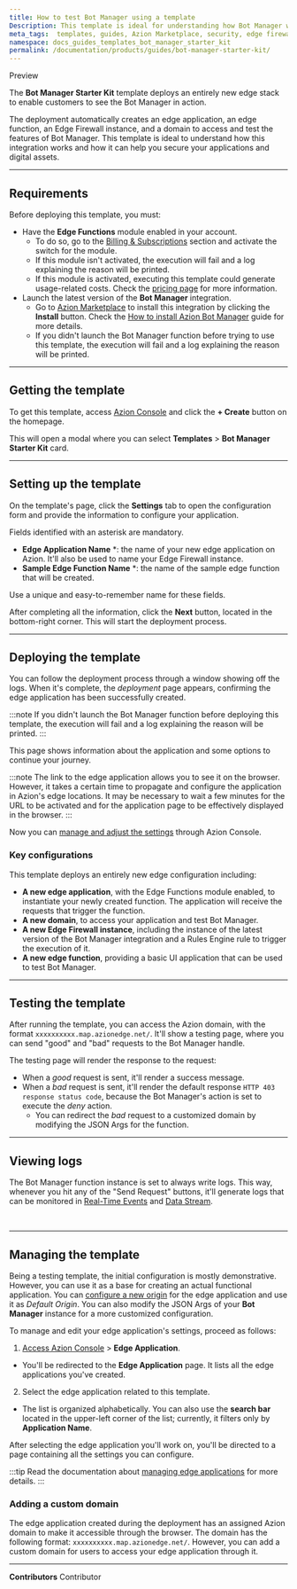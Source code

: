 ```yaml
---
title: How to test Bot Manager using a template
Description: This template is ideal for understanding how Bot Manager works and how it can help you secure your applications.
meta_tags:  templates, guides, Azion Marketplace, security, edge firewall
namespace: docs_guides_templates_bot_manager_starter_kit
permalink: /documentation/products/guides/bot-manager-starter-kit/
---
```



<Badge variant="accent">
Preview
</Tag>

The **Bot Manager Starter Kit** template deploys an entirely new edge stack to enable customers to see the Bot Manager in action.

The deployment automatically creates an edge application, an edge function, an Edge Firewall instance, and a domain to access and test the features of Bot Manager. This template is ideal to understand how this integration works and how it can help you secure your applications and digital assets.

---

## Requirements

Before deploying this template, you must:

- Have the **Edge Functions** module enabled in your account.
    - To do so, go to the [Billing & Subscriptions](https://manager.azion.com/billing-subscriptions/subscriptions?active_tab=subscriptions) section and activate the switch for the module.
    - If this module isn't activated, the execution will fail and a log explaining the reason will be printed.
    - If this module is activated, executing this template could generate usage-related costs. Check the [pricing page](/en/documentation/products/pricing/) for more information.
- Launch the latest version of the **Bot Manager** integration.
    - Go to [Azion Marketplace](https://console.azion.com/marketplace) to install this integration by clicking the **Install** button. Check the [How to install Azion Bot Manager](/en/documentation/products/guides/bot-manager/) guide for more details.
    - If you didn't launch the Bot Manager function before trying to use this template, the execution will fail and a log explaining the reason will be printed.

---

## Getting the template

To get this template, access [Azion Console](https://console.azion.com/) and click the **+ Create** button on the homepage.

This will open a modal where you can select **Templates** > **Bot Manager Starter Kit** card.

---

## Setting up the template

On the template's page, click the **Settings** tab to open the configuration form and provide the information to configure your application.

Fields identified with an asterisk are mandatory.

- **Edge Application Name** *: the name of your new edge application on Azion. It'll also be used to name your Edge Firewall instance.
- **Sample Edge Function Name** *: the name of the sample edge function that will be created.

Use a unique and easy-to-remember name for these fields.

After completing all the information, click the **Next** button, located in the bottom-right corner. This will start the deployment process.

---

## Deploying the template

You can follow the deployment process through a window showing off the logs. When it's complete, the *deployment* page appears, confirming the edge application has been successfully created.

:::note
If you didn't launch the Bot Manager function before deploying this template, the execution will fail and a log explaining the reason will be printed.
:::

This page shows information about the application and some options to continue your journey.

:::note
The link to the edge application allows you to see it on the browser. However, it takes a certain time to propagate and configure the application in Azion's edge locations. It may be necessary to wait a few minutes for the URL to be activated and for the application page to be effectively displayed in the browser.
:::

Now you can [manage and adjust the settings](#managing-the-template) through Azion Console.

### Key configurations

This template deploys an entirely new edge configuration including:

- **A new edge application**, with the Edge Functions module enabled, to instantiate your newly created function. The application will receive the requests that trigger the function.
- **A new domain**, to access your application and test Bot Manager.
- **A new Edge Firewall instance**, including the instance of the latest version of the Bot Manager integration and a Rules Engine rule to trigger the execution of it.
- **A new edge function**, providing a basic UI application that can be used to test Bot Manager.

---

## Testing the template

After running the template, you can access the Azion domain, with the format `xxxxxxxxxx.map.azionedge.net/`. It'll show a testing page, where you can send "good" and "bad" requests to the Bot Manager handle.

The testing page will render the response to the request:

- When a *good* request is sent, it'll render a success message.
- When a *bad* request is sent, it'll render the default response `HTTP 403 response status code`, because the Bot Manager's action is set to execute the *deny* action.
    - You can redirect the *bad* request to a customized domain by modifying the JSON Args for the function.

---

## Viewing logs

The Bot Manager function instance is set to always write logs. This way, whenever you hit any of the "Send Request" buttons, it'll generate logs that can be monitored in [Real-Time Events](/en/documentation/products/guides/secure/manage-bots/#use-real-time-events-to-observe-and-calibrate-rules) and [Data Stream](/en/documentation/products/observe/data-stream/).

<LinkButton outlined link="/en/documentation/products/observe/real-time-events/" label="go to real-time events reference" variant="secondary" /> 
<br />
<LinkButton outlined link="/en/documentation/products/observe/real-time-events/" label="go to Data Stream reference" variant="secondary" /> 

---

## Managing the template

Being a testing template, the initial configuration is mostly demonstrative. However, you can use it as a base for creating an actual functional application. You can [configure a new origin](/en/documentation/products/build/edge-application/origins/) for the edge application and use it as *Default Origin*. You can also modify the JSON Args of your **Bot Manager** instance for a more customized configuration.

To manage and edit your edge application's settings, proceed as follows:

1. [Access Azion Console](https://console.azion.com/) > **Edge Application**.
- You'll be redirected to the **Edge Application** page. It lists all the edge applications you've created. 
2. Select the edge application related to this template. 
- The list is organized alphabetically. You can also use the **search bar** located in the upper-left corner of the list; currently, it filters only by **Application Name**.

After selecting the edge application you'll work on, you'll be directed to a page containing all the settings you can configure.

:::tip
Read the documentation about [managing edge applications](/en/documentation/products/build/edge-application/first-steps/) for more details.
:::

### Adding a custom domain

The edge application created during the deployment has an assigned Azion domain to make it accessible through the browser. The domain has the following format: `xxxxxxxxxx.map.azionedge.net/`. However, you can add a custom domain for users to access your edge application through it.


<LinkButton outlined link="/en/documentation/products/guides/configure-a-domain/" label="go to configuring a domain guide" variant="secondary" /> 

---


**Contributors** <ContributorList>Contributor</ContributorList>
